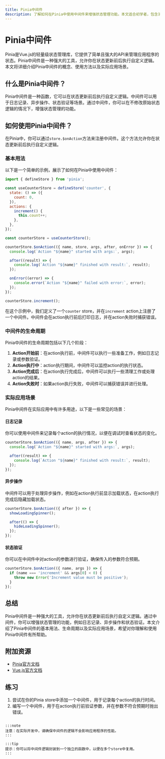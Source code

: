 ```yaml
---
title: Pinia中间件
description: 了解如何在Pinia中使用中间件来增强状态管理功能。本文适合初学者，包含清晰的解释、代码示例和实际应用场景。
---
```


# Pinia中间件

Pinia是Vue.js的轻量级状态管理库，它提供了简单且强大的API来管理应用程序的状态。Pinia中间件是一种强大的工具，允许你在状态更新前后执行自定义逻辑。本文将详细介绍Pinia中间件的概念、使用方法以及实际应用场景。

## 什么是Pinia中间件？

Pinia中间件是一种函数，它可以在状态更新前后执行自定义逻辑。中间件可以用于日志记录、异步操作、状态验证等场景。通过中间件，你可以在不修改原始状态逻辑的情况下，增强状态管理的功能。

## 如何使用Pinia中间件？

在Pinia中，你可以通过`store.$onAction`方法来注册中间件。这个方法允许你在状态更新前后执行自定义逻辑。

### 基本用法

以下是一个简单的示例，展示了如何在Pinia中使用中间件：

```javascript
import { defineStore } from 'pinia';

const useCounterStore = defineStore('counter', {
  state: () => ({
    count: 0,
  }),
  actions: {
    increment() {
      this.count++;
    },
  },
});

const counterStore = useCounterStore();

counterStore.$onAction(({ name, store, args, after, onError }) => {
  console.log(`Action "${name}" started with args:`, args);

  after((result) => {
    console.log(`Action "${name}" finished with result:`, result);
  });

  onError((error) => {
    console.error(`Action "${name}" failed with error:`, error);
  });
});

counterStore.increment();
```

在这个示例中，我们定义了一个`counter` store，并在`increment` action上注册了一个中间件。中间件会在action执行前后打印日志，并在action失败时捕获错误。

### 中间件的生命周期

Pinia中间件的生命周期包括以下几个阶段：

1. **Action开始前**：在action执行前，中间件可以执行一些准备工作，例如日志记录或参数验证。
2. **Action执行中**：action执行期间，中间件可以监控action的执行状态。
3. **Action完成后**：在action执行完成后，中间件可以执行一些清理工作或处理action的结果。
4. **Action失败时**：如果action执行失败，中间件可以捕获错误并进行处理。

### 实际应用场景

Pinia中间件在实际应用中有许多用途，以下是一些常见的场景：

#### 日志记录

你可以使用中间件来记录每个action的执行情况，以便在调试时查看状态的变化。

```javascript
counterStore.$onAction(({ name, args, after }) => {
  console.log(`Action "${name}" started with args:`, args);

  after((result) => {
    console.log(`Action "${name}" finished with result:`, result);
  });
});
```

#### 异步操作

中间件可以用于处理异步操作，例如在action执行前显示加载状态，在action执行完成后隐藏加载状态。

```javascript
counterStore.$onAction(({ after }) => {
  showLoadingSpinner();

  after(() => {
    hideLoadingSpinner();
  });
});
```

#### 状态验证

你可以在中间件中对action的参数进行验证，确保传入的参数符合预期。

```javascript
counterStore.$onAction(({ name, args }) => {
  if (name === 'increment' && args[0] < 0) {
    throw new Error('Increment value must be positive');
  }
});
```

## 总结

Pinia中间件是一种强大的工具，允许你在状态更新前后执行自定义逻辑。通过中间件，你可以增强状态管理的功能，例如日志记录、异步操作和状态验证。本文介绍了Pinia中间件的基本用法、生命周期以及实际应用场景，希望对你理解和使用Pinia中间件有所帮助。

## 附加资源

- [Pinia官方文档](https://pinia.vuejs.org/)
- [Vue.js官方文档](https://vuejs.org/)

## 练习

1. 尝试在你的Pinia store中添加一个中间件，用于记录每个action的执行时间。
2. 编写一个中间件，用于在action执行前验证参数，并在参数不符合预期时抛出错误。
```

:::note
注意：在实际开发中，请确保中间件的逻辑不会影响应用程序的性能。
:::

:::tip
提示：你可以将中间件逻辑封装到一个独立的函数中，以便在多个store中复用。
:::